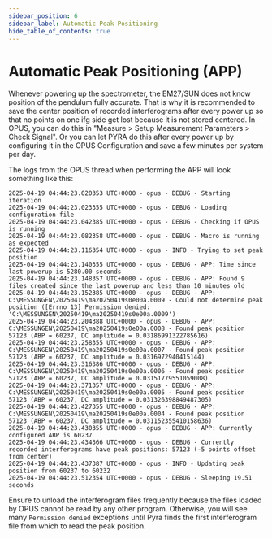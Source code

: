 ```yaml
---
sidebar_position: 6
sidebar_label: Automatic Peak Positioning
hide_table_of_contents: true
---
```


# Automatic Peak Positioning (APP)

Whenever powering up the spectrometer, the EM27/SUN does not know position of the pendulum fully accurate. That is why it is recommended to save the center position of recorded interferograms after every power up so that no points on one ifg side get lost because it is not stored centered. In OPUS, you can do this in "Measure > Setup Measurement Parameters > Check Signal". Or you can let PYRA do this after every power up by configuring it in the OPUS Configuration and save a few minutes per system per day.


The logs from the OPUS thread when performing the APP will look something like this:

```log
2025-04-19 04:44:23.020353 UTC+0000 - opus - DEBUG - Starting iteration
2025-04-19 04:44:23.023355 UTC+0000 - opus - DEBUG - Loading configuration file
2025-04-19 04:44:23.042385 UTC+0000 - opus - DEBUG - Checking if OPUS is running
2025-04-19 04:44:23.082358 UTC+0000 - opus - DEBUG - Macro is running as expected
2025-04-19 04:44:23.116354 UTC+0000 - opus - INFO - Trying to set peak position
2025-04-19 04:44:23.140355 UTC+0000 - opus - DEBUG - APP: Time since last powerup is 5280.00 seconds
2025-04-19 04:44:23.148357 UTC+0000 - opus - DEBUG - APP: Found 9 files created since the last powerup and less than 10 minutes old
2025-04-19 04:44:23.152385 UTC+0000 - opus - DEBUG - APP: C:\MESSUNGEN\20250419\ma20250419s0e00a.0009 - Could not determine peak position ([Errno 13] Permission denied: 'C:\MESSUNGEN\20250419\ma20250419s0e00a.0009')
2025-04-19 04:44:23.204388 UTC+0000 - opus - DEBUG - APP: C:\MESSUNGEN\20250419\ma20250419s0e00a.0008 - Found peak position 57123 (ABP = 60237, DC amplitude = 0.03186991322785616)
2025-04-19 04:44:23.258355 UTC+0000 - opus - DEBUG - APP: C:\MESSUNGEN\20250419\ma20250419s0e00a.0007 - Found peak position 57123 (ABP = 60237, DC amplitude = 0.0316972940415144)
2025-04-19 04:44:23.316386 UTC+0000 - opus - DEBUG - APP: C:\MESSUNGEN\20250419\ma20250419s0e00a.0006 - Found peak position 57123 (ABP = 60237, DC amplitude = 0.03151779551059008)
2025-04-19 04:44:23.371357 UTC+0000 - opus - DEBUG - APP: C:\MESSUNGEN\20250419\ma20250419s0e00a.0005 - Found peak position 57123 (ABP = 60237, DC amplitude = 0.031326398849487305)
2025-04-19 04:44:23.427355 UTC+0000 - opus - DEBUG - APP: C:\MESSUNGEN\20250419\ma20250419s0e00a.0004 - Found peak position 57123 (ABP = 60237, DC amplitude = 0.031152355410158636)
2025-04-19 04:44:23.430355 UTC+0000 - opus - DEBUG - APP: Currently configured ABP is 60237
2025-04-19 04:44:23.434366 UTC+0000 - opus - DEBUG - Currently recorded interferograms have peak positions: 57123 (-5 points offset from center)
2025-04-19 04:44:23.437387 UTC+0000 - opus - INFO - Updating peak position from 60237 to 60232
2025-04-19 04:44:23.512354 UTC+0000 - opus - DEBUG - Sleeping 19.51 seconds
```

Ensure to unload the interferogram files frequently because the files loaded by OPUS cannot be read by any other program. Otherwise, you will see many `Permission denied` exceptions until Pyra finds the first interferogram file from which to read the peak position.
